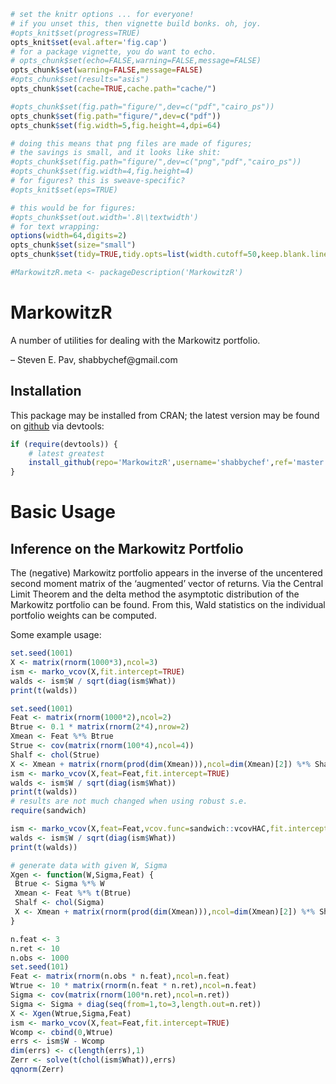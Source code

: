 ```r
# set the knitr options ... for everyone!
# if you unset this, then vignette build bonks. oh, joy.
#opts_knit$set(progress=TRUE)
opts_knit$set(eval.after='fig.cap')
# for a package vignette, you do want to echo.
# opts_chunk$set(echo=FALSE,warning=FALSE,message=FALSE)
opts_chunk$set(warning=FALSE,message=FALSE)
#opts_chunk$set(results="asis")
opts_chunk$set(cache=TRUE,cache.path="cache/")

#opts_chunk$set(fig.path="figure/",dev=c("pdf","cairo_ps"))
opts_chunk$set(fig.path="figure/",dev=c("pdf"))
opts_chunk$set(fig.width=5,fig.height=4,dpi=64)

# doing this means that png files are made of figures;
# the savings is small, and it looks like shit:
#opts_chunk$set(fig.path="figure/",dev=c("png","pdf","cairo_ps"))
#opts_chunk$set(fig.width=4,fig.height=4)
# for figures? this is sweave-specific?
#opts_knit$set(eps=TRUE)

# this would be for figures:
#opts_chunk$set(out.width='.8\\textwidth')
# for text wrapping:
options(width=64,digits=2)
opts_chunk$set(size="small")
opts_chunk$set(tidy=TRUE,tidy.opts=list(width.cutoff=50,keep.blank.line=TRUE))

#MarkowitzR.meta <- packageDescription('MarkowitzR')
```

# MarkowitzR

A number of utilities for dealing with the Markowitz portfolio.

-- Steven E. Pav, shabbychef@gmail.com

## Installation

This package may be installed from CRAN; the latest version may be
found on [github](https://www.github.com/shabbychef/MarkowitzR "MarkowitzR")
via devtools:

```r
if (require(devtools)) {
	# latest greatest
	install_github(repo='MarkowitzR',username='shabbychef',ref='master')
}
```

# Basic Usage

## Inference on the Markowitz Portfolio

The (negative) Markowitz portfolio appears in the inverse of
the uncentered second moment matrix of the 'augmented' vector
of returns. Via the Central Limit Theorem and the delta method
the asymptotic distribution of the Markowitz portfolio can
be found. From this, Wald statistics on the individual portfolio
weights can be computed. 

Some example usage:

```r
set.seed(1001)
X <- matrix(rnorm(1000*3),ncol=3)
ism <- marko_vcov(X,fit.intercept=TRUE)
walds <- ism$W / sqrt(diag(ism$What))
print(t(walds))

set.seed(1001)
Feat <- matrix(rnorm(1000*2),ncol=2)
Btrue <- 0.1 * matrix(rnorm(2*4),nrow=2)
Xmean <- Feat %*% Btrue
Strue <- cov(matrix(rnorm(100*4),ncol=4))
Shalf <- chol(Strue)
X <- Xmean + matrix(rnorm(prod(dim(Xmean))),ncol=dim(Xmean)[2]) %*% Shalf
ism <- marko_vcov(X,feat=Feat,fit.intercept=TRUE)
walds <- ism$W / sqrt(diag(ism$What))
print(t(walds))
# results are not much changed when using robust s.e.
require(sandwich)

ism <- marko_vcov(X,feat=Feat,vcov.func=sandwich::vcovHAC,fit.intercept=TRUE)
walds <- ism$W / sqrt(diag(ism$What))
print(t(walds))

```

```r
# generate data with given W, Sigma
Xgen <- function(W,Sigma,Feat) {
 Btrue <- Sigma %*% W
 Xmean <- Feat %*% t(Btrue)
 Shalf <- chol(Sigma)
 X <- Xmean + matrix(rnorm(prod(dim(Xmean))),ncol=dim(Xmean)[2]) %*% Shalf
}

n.feat <- 3
n.ret <- 10 
n.obs <- 1000
set.seed(101)
Feat <- matrix(rnorm(n.obs * n.feat),ncol=n.feat)
Wtrue <- 10 * matrix(rnorm(n.feat * n.ret),ncol=n.feat)
Sigma <- cov(matrix(rnorm(100*n.ret),ncol=n.ret))
Sigma <- Sigma + diag(seq(from=1,to=3,length.out=n.ret))
X <- Xgen(Wtrue,Sigma,Feat)
ism <- marko_vcov(X,feat=Feat,fit.intercept=TRUE)
Wcomp <- cbind(0,Wtrue)
errs <- ism$W - Wcomp
dim(errs) <- c(length(errs),1)
Zerr <- solve(t(chol(ism$What)),errs)
qqnorm(Zerr)
```
